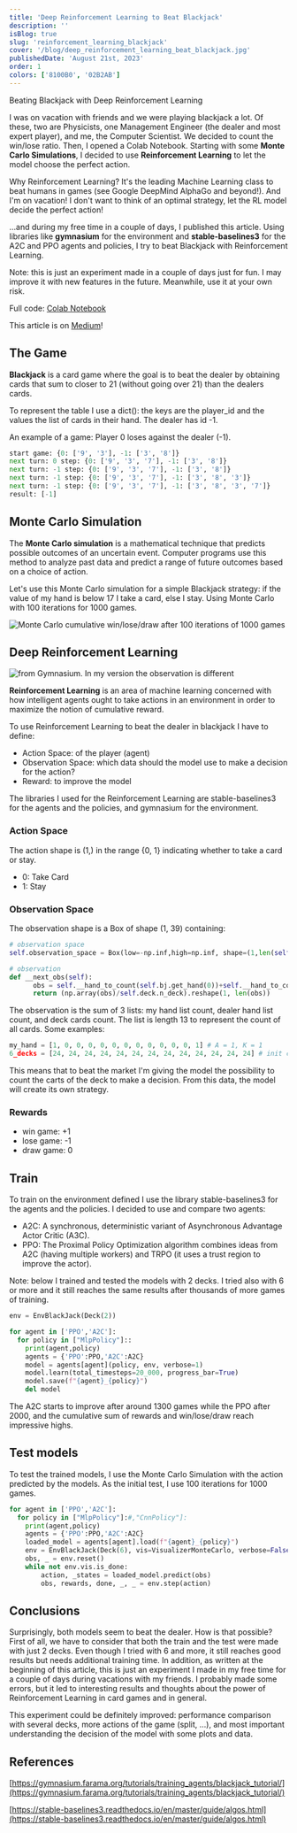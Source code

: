 ```yaml
---
title: 'Deep Reinforcement Learning to Beat Blackjack'
description: ''
isBlog: true
slug: 'reinforcement_learning_blackjack'
cover: '/blog/deep_reinforcement_learning_beat_blackjack.jpg'
publishedDate: 'August 21st, 2023'
order: 1
colors: ['8100B0', '02B2AB']
---
```


Beating Blackjack with Deep Reinforcement Learning

I was on vacation with friends and we were playing blackjack a lot. Of these, two are Physicists, one Management Engineer (the dealer and most expert player), and me, the Computer Scientist. We decided to count the win/lose ratio. Then, I opened a Colab Notebook. Starting with some **Monte Carlo Simulations**, I decided to use **Reinforcement Learning** to let the model choose the perfect action.

Why Reinforcement Learning? It's the leading Machine Learning class to beat humans in games (see Google DeepMind AlphaGo and beyond!). And I'm on vacation! I don't want to think of an optimal strategy, let the RL model decide the perfect action!

…and during my free time in a couple of days, I published this article. Using libraries like **gymnasium** for the environment and **stable-baselines3** for the A2C and PPO agents and policies, I try to beat Blackjack with Reinforcement Learning.

Note: this is just an experiment made in a couple of days just for fun. I may improve it with new features in the future. Meanwhile, use it at your own risk.

Full code: [Colab Notebook](https://colab.research.google.com/drive/1A52oIdbiQOW0qbTd1wawNbdW_ul5rz6Q?usp=sharing)

This article is on [Medium](https://medium.com/@tommasoromano/deep-reinforcement-learning-to-beat-blackjack-86ab037308d2)!

## The Game

**Blackjack** is a card game where the goal is to beat the dealer by obtaining cards that sum to closer to 21 (without going over 21) than the dealers cards.

To represent the table I use a dict(): the keys are the player_id and the values the list of cards in their hand. The dealer has id -1.

An example of a game: Player 0 loses against the dealer (-1).

```python
start game: {0: ['9', '3'], -1: ['3', '8']}
next turn: 0 step: {0: ['9', '3', '7'], -1: ['3', '8']}
next turn: -1 step: {0: ['9', '3', '7'], -1: ['3', '8']}
next turn: -1 step: {0: ['9', '3', '7'], -1: ['3', '8', '3']}
next turn: -1 step: {0: ['9', '3', '7'], -1: ['3', '8', '3', '7']}
result: [-1]
```

## Monte Carlo Simulation

The **Monte Carlo simulation** is a mathematical technique that predicts possible outcomes of an uncertain event. Computer programs use this method to analyze past data and predict a range of future outcomes based on a choice of action.

Let's use this Monte Carlo simulation for a simple Blackjack strategy: if the value of my hand is below 17 I take a card, else I stay. Using Monte Carlo with 100 iterations for 1000 games.

![Monte Carlo cumulative win/lose/draw after 100 iterations of 1000 games](/blog/blackjack_mc.png)

## Deep Reinforcement Learning

![from Gymnasium. In my version the observation is different](/blog/blackjack_AE_loop_dark.png)

**Reinforcement Learning** is an area of machine learning concerned with how intelligent agents ought to take actions in an environment in order to maximize the notion of cumulative reward.

To use Reinforcement Learning to beat the dealer in blackjack I have to define:

- Action Space: of the player (agent)
- Observation Space: which data should the model use to make a decision for the action?
- Reward: to improve the model

The libraries I used for the Reinforcement Learning are stable-baselines3 for the agents and the policies, and gymnasium for the environment.

### Action Space

The action shape is (1,) in the range {0, 1} indicating whether to take a card or stay.

- 0: Take Card
- 1: Stay

### Observation Space

The observation shape is a Box of shape (1, 39) containing:

```python
# observation space
self.observation_space = Box(low=-np.inf,high=np.inf, shape=(1,len(self.deck.CARDS)*3))

# observation
def __next_obs(self):
      obs = self.__hand_to_count(self.bj.get_hand(0))+self.__hand_to_count(self.bj.get_dealer_hand())+[v for v in self.deck.counter.values()]
      return (np.array(obs)/self.deck.n_deck).reshape(1, len(obs))
```

The observation is the sum of 3 lists: my hand list count, dealer hand list count, and deck cards count. The list is length 13 to represent the count of all cards. Some examples:

```python
my_hand = [1, 0, 0, 0, 0, 0, 0, 0, 0, 0, 0, 0, 1] # A = 1, K = 1
6_decks = [24, 24, 24, 24, 24, 24, 24, 24, 24, 24, 24, 24, 24] # init count of 6 decks
```

This means that to beat the market I'm giving the model the possibility to count the carts of the deck to make a decision. From this data, the model will create its own strategy.

### Rewards

- win game: +1
- lose game: -1
- draw game: 0

## Train

To train on the environment defined I use the library stable-baselines3 for the agents and the policies. I decided to use and compare two agents:

- A2C: A synchronous, deterministic variant of Asynchronous Advantage Actor Critic (A3C).
- PPO: The Proximal Policy Optimization algorithm combines ideas from A2C (having multiple workers) and TRPO (it uses a trust region to improve the actor).

Note: below I trained and tested the models with 2 decks. I tried also with 6 or more and it still reaches the same results after thousands of more games of training.

```python
env = EnvBlackJack(Deck(2))

for agent in ['PPO','A2C']:
  for policy in ["MlpPolicy"]::
    print(agent,policy)
    agents = {'PPO':PPO,'A2C':A2C}
    model = agents[agent](policy, env, verbose=1)
    model.learn(total_timesteps=20_000, progress_bar=True)
    model.save(f"{agent}_{policy}")
    del model
```

<DoubleImage 
  src1="/blog/blackjack_A2C_train.png"
  src2="/blog/blackjack_A2C_train_final.png"
/>
<DoubleImage 
  src1="/blog/blackjack_PPO_train.png"
  src2="/blog/blackjack_PPO_train_final.png"
/>

The A2C starts to improve after around 1300 games while the PPO after 2000, and the cumulative sum of rewards and win/lose/draw reach impressive highs.

## Test models

To test the trained models, I use the Monte Carlo Simulation with the action predicted by the models. As the initial test, I use 100 iterations for 1000 games.

```python
for agent in ['PPO','A2C']:
  for policy in ["MlpPolicy"]:#,"CnnPolicy"]:
    print(agent,policy)
    agents = {'PPO':PPO,'A2C':A2C}
    loaded_model = agents[agent].load(f"{agent}_{policy}")
    env = EnvBlackJack(Deck(6), vis=VisualizerMonteCarlo, verbose=False)
    obs, _ = env.reset()
    while not env.vis.is_done:
        action, _states = loaded_model.predict(obs)
        obs, rewards, done, _, _ = env.step(action)
```

<DoubleImage 
  src1="/blog/blackjack_A2C_mc.png"
  src2="/blog/blackjack_PPO_mc.png"
/>

## Conclusions

Surprisingly, both models seem to beat the dealer. How is that possible? First of all, we have to consider that both the train and the test were made with just 2 decks. Even though I tried with 6 and more, it still reaches good results but needs additional training time. In addition, as written at the beginning of this article, this is just an experiment I made in my free time for a couple of days during vacations with my friends. I probably made some errors, but it led to interesting results and thoughts about the power of Reinforcement Learning in card games and in general.

This experiment could be definitely improved: performance comparison with several decks, more actions of the game (split, …), and most important understanding the decision of the model with some plots and data.

## References

[https://gymnasium.farama.org/tutorials/training_agents/blackjack_tutorial/](https://gymnasium.farama.org/tutorials/training_agents/blackjack_tutorial/)

[https://stable-baselines3.readthedocs.io/en/master/guide/algos.html](https://stable-baselines3.readthedocs.io/en/master/guide/algos.html)